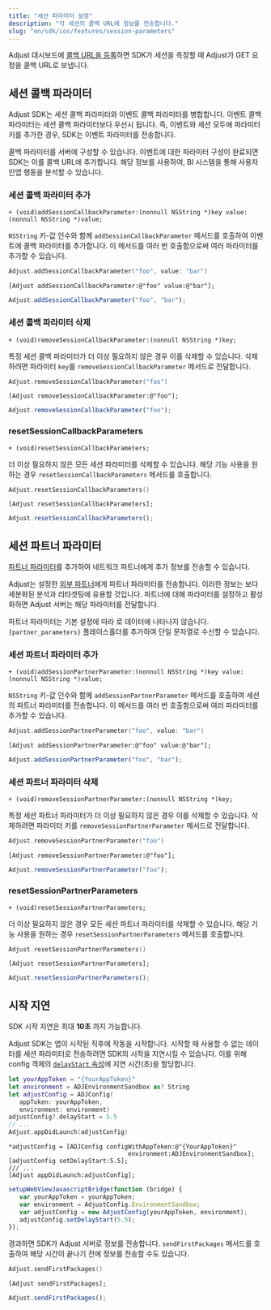 ```yaml
---
title: "세션 파라미터 설정"
description: "각 세션의 콜백 URL에 정보를 전송합니다."
slug: "en/sdk/ios/features/session-parameters"
---
```

Adjust 대시보드에 [콜백 URL을 등록](https://help.adjust.com/en/article/recommended-placeholders-callbacks)하면 SDK가 세션을 측정할 때 Adjust가 GET 요청을 콜백 URL로 보냅니다.

세션 콜백 파라미터
----------

<callout type="note"> 

Adjust SDK는 세션 콜백 파라미터와 이벤트 콜백 파라미터를 병합합니다. 이벤트 콜백 파라미터는 세션 콜백 파라미터보다 우선시 됩니다.  즉, 이벤트와 세션 모두에 파라미터 키를 추가한 경우, SDK는 이벤트 파라미터를 전송합니다.
</Callout> 

콜백 파라미터를 서버에 구성할 수 있습니다. 이벤트에 대한 파라미터 구성이 완료되면 SDK는 이를 콜백 URL에 추가합니다. 해당 정보를 사용하여, BI 시스템을 통해 사용자 인앱 행동을 분석할 수 있습니다.

### 세션 콜백 파라미터 추가

```objc
+ (void)addSessionCallbackParameter:(nonnull NSString *)key value:(nonnull NSString *)value;
```

`NSString` 키\-값 인수와 함께 `addSessionCallbackParameter` 메서드를 호출하여 이벤트에 콜백 파라미터를 추가합니다. 이 메서드를 여러 번 호출함으로써 여러 파라미터를 추가할 수 있습니다.
<tabs> <tab title="Swift" sync="swift"> 

```swift
Adjust.addSessionCallbackParameter("foo", value: "bar")
```

</Tab> <tab title="Objective-C" sync="objc"> 

```objc
[Adjust addSessionCallbackParameter:@"foo" value:@"bar"];
```

</Tab> <tab title="Javascript" sync="js"> 

```js
Adjust.addSessionCallbackParameter("foo", "bar");
```

</Tab> </Tabs> 

### 세션 콜백 파라미터 삭제

```objc
+ (void)removeSessionCallbackParameter:(nonnull NSString *)key;
```

특정 세션 콜백 파라미터가 더 이상 필요하지 않은 경우 이를 삭제할 수 있습니다. 삭제하려면 파라미터 `key`를 `removeSessionCallbackParameter` 메서드로 전달합니다.
<tabs> <tab title="Swift" sync="swift"> 

```swift
Adjust.removeSessionCallbackParameter("foo")
```

</Tab> <tab title="Objective-C" sync="objc"> 

```objc
[Adjust removeSessionCallbackParameter:@"foo"];
```

</Tab> <tab title="Javascript" sync="js"> 

```js
Adjust.removeSessionCallbackParameter("foo");
```

</Tab> </Tabs> 

### resetSessionCallbackParameters

```objc
+ (void)resetSessionCallbackParameters;
```

더 이상 필요하지 않은 모든 세션 파라미터를 삭제할 수 있습니다. 해당 기능 사용을 원하는 경우 `resetSessionCallbackParameters` 메서드를 호출합니다.
<tabs> <tab title="Swift" sync="swift"> 

```swift
Adjust.resetSessionCallbackParameters()
```

</Tab> <tab title="Objective-C" sync="objc"> 

```objc
[Adjust resetSessionCallbackParameters];
```

</Tab> <tab title="Javascript" sync="js"> 

```js
Adjust.resetSessionCallbackParameters();
```

</Tab> </Tabs> 

세션 파트너 파라미터
-----------

[파트너 파라미터](https://help.adjust.com/en/article/data-sharing-ad-network#map-parameters)를 추가하여 네트워크 파트너에게 추가 정보를 전송할 수 있습니다.

Adjust는 설정한 [외부 파트너](https://help.adjust.com/en/article/integrated-partners)에게 파트너 파라미터를 전송합니다. 이러한 정보는 보다 세분화된 분석과 리타겟팅에 유용할 것입니다. 파트너에 대해 파라미터를 설정하고 활성화하면 Adjust 서버는 해당 파라미터를 전달합니다.
<callout type="note"> 

파트너 파라미터는 기본 설정에 따라 로 데이터에 나타나지 않습니다. `{partner_parameters}` 플레이스홀더를 추가하여 단일 문자열로 수신할 수 있습니다.
</Callout> 

### 세션 파트너 파라미터 추가

```objc
+ (void)addSessionPartnerParameter:(nonnull NSString *)key value:(nonnull NSString *)value;
```

`NSString` 키\-값 인수와 함께 `addSessionPartnerParameter` 메서드를 호출하여 세션의 파트너 파라미터를 전송합니다. 이 메서드를 여러 번 호출함으로써 여러 파라미터를 추가할 수 있습니다.
<tabs> <tab title="Swift" sync="swift"> 

```swift
Adjust.addSessionPartnerParameter("foo", value: "bar")
```

</Tab> <tab title="Objective-C" sync="objc"> 

```objc
[Adjust addSessionPartnerParameter:@"foo" value:@"bar"];
```

</Tab> <tab title="Javascript" sync="js"> 

```js
Adjust.addSessionPartnerParameter("foo", "bar");
```

</Tab> </Tabs> 

### 세션 파트너 파라미터 삭제

```objc
+ (void)removeSessionPartnerParameter:(nonnull NSString *)key;
```

특정 세션 파트너 파라미터가 더 이상 필요하지 않은 경우 이를 삭제할 수 있습니다. 삭제하려면 파라미터 키를 `removeSessionPartnerParameter` 메서드로 전달합니다.
<tabs> <tab title="Swift" sync="swift"> 

```swift
Adjust.removeSessionPartnerParameter("foo")
```

</Tab> <tab title="Objective-C" sync="objc"> 

```objc
[Adjust removeSessionPartnerParameter:@"foo"];
```

</Tab> <tab title="Javascript" sync="js"> 

```js
Adjust.removeSessionPartnerParameter("foo");
```

</Tab> </Tabs> 

### resetSessionPartnerParameters

```objc
+ (void)resetSessionPartnerParameters;
```

더 이상 필요하지 않은 경우 모든 세션 파트너 파라미터를 삭제할 수 있습니다. 해당 기능 사용을 원하는 경우 `resetSessionPartnerParameters` 메서드를 호출합니다.
<tabs> <tab title="Swift" sync="swift"> 

```swift
Adjust.resetSessionPartnerParameters()
```

</Tab> <tab title="Objective-C" sync="objc"> 

```objc
[Adjust resetSessionPartnerParameters];
```

</Tab> <tab title="Javascript" sync="js"> 

```js
Adjust.resetSessionPartnerParameters();
```

</Tab> </Tabs> 

시작 지연
-----

<callout type="note"> 

SDK 시작 지연은 최대 **10초** 까지 가능합니다.
</Callout> 

Adjust SDK는 앱이 시작된 직후에 작동을 시작합니다. 시작할 때 사용할 수 없는 데이터를 세션 파라미터로 전송하려면 SDK의 시작을 지연시킬 수 있습니다. 이를 위해 config 객체의 [`delayStart` 속성](/en/sdk/ios/configuration#delay-the-start-of-the-sdk)에 지연 시간\(초\)을 할당합니다.
<tabs> <tab title="Swift" sync="swift"> 

```swift
let yourAppToken = "{YourAppToken}"
let environment = ADJEnvironmentSandbox as? String
let adjustConfig = ADJConfig(
   appToken: yourAppToken,
   environment: environment)
adjustConfig?.delayStart = 5.5
// ...
Adjust.appDidLaunch(adjustConfig)
```

</Tab> <tab title="Objective-C" sync="objc"> 

```objc
*adjustConfig = [ADJConfig configWithAppToken:@"{YourAppToken}"
                                 environment:ADJEnvironmentSandbox];
[adjustConfig setDelayStart:5.5];
/// ...
[Adjust appDidLaunch:adjustConfig];
```

</Tab> <tab title="Javascript" sync="js"> 

```js
setupWebViewJavascriptBridge(function (bridge) {
   var yourAppToken = yourAppToken;
   var environment = AdjustConfig.EnvironmentSandbox;
   var adjustConfig = new AdjustConfig(yourAppToken, environment);
   adjustConfig.setDelayStart(5.5);
});
```

</Tab> </Tabs> 

경과하면 SDK가 Adjust 서버로 정보를 전송합니다. `sendFirstPackages` 메서드를 호출하여 해당 시간이 끝나기 전에 정보를 전송할 수도 있습니다.
<tabs> <tab title="Swift" sync="swift"> 

```swift
Adjust.sendFirstPackages()
```

</Tab> <tab title="Objective-C" sync="objc"> 

```objc
[Adjust sendFirstPackages];
```

</Tab> <tab title="Javascript" sync="js"> 

```js
Adjust.sendFirstPackages();
```

</Tab> </Tabs>

